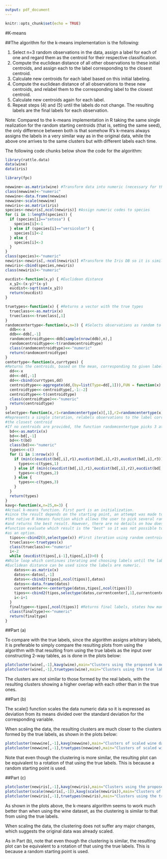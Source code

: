 ```yaml
---
output: pdf_document
---
```


```r
knitr::opts_chunk$set(echo = TRUE)
```

#K-means

##The algorithm for the k-means implementation is the following:

(1) Select n=3 random observations in the data, assign a label for each of one and regard them as the centroid for their respective classification.
(2) Compute the euclidean distance of all other observations to these initial centroids, and assign each to the label corresponding to the closest centroid.
(3) Calculate new centroids for each label based on this initial labeling.
(4) Compute the euclidean distance of all observations to these new centroids, and relabel them to the corresponding label to the closest centroid.
(5) Calculate new centroids again for each label.
(6) Repeat steps (4) and (5) until the labels do not change. The resulting labels are the final labels for each observation.

Note: Compared to the k-means implementation in R taking the same single realization for the random starting centroids (that is, setting the same seed), the only difference between both is that somehow R's k-means always assigns the labels in a very similar way as in the original data, while the above one arrives to the same clusters but with different labels each time.

The following code chunks below show the code for the algorithm:

```r
library(rattle.data)
data(wine)
data(iris)
```

```r
library(fpc)
```

```r
newwine<-as.matrix(wine) #Transform data into numeric (necessary for the function to work)
class(newwine)<-"numeric"
newwine<-data.frame(newwine)
newwine<-scale(newwine)
newiris<-as.matrix(iris)
species<-newiris[,ncol(newiris)] #Assign numeric codes to species
for (i in 1:length(species)) {
  if (species[i]=="setosa") {
    species[i]<-1
  } else if (species[i]=="versicolor") {
    species[i]<-2
  } else {
    species[i]<-3
  }
}
class(species)<-"numeric" 
newiris<-newiris[,-ncol(newiris)] #Transform the Iris DB so it is similar to the wine one
newiris<-cbind(species,newiris)
class(newiris)<-"numeric"
```

```r
eucdist<-function(x,y) { #Euclidean distance
  x_y2<-(x-y)*(x-y)
  eucdist<-sqrt(sum(x_y2))
  return(eucdist)
}
```

```r
truetypes<-function(x) { #Returns a vector with the true types
  trueclass<<-as.matrix(x)
  trueclass<<-trueclass[,1]
}
randomcentertype<-function(x,n=3) { #Selects observations as random to act as centroids.
  ddb<<-x
  ddb<<-ddb[,-1]
  randomcentroidtype<<-ddb[sample(nrow(ddb),n),]
  randomcentroidtype<<-t(randomcentroidtype)
  class(randomcentroidtype)<<-"numeric"
  return(randomcentroidtype)
}
centertype<-function(x,currtypes) { 
#Returns the centroids, based on the mean, corresponding to given labels
  dd<<-x
  dd<<-dd[,-1]
  dd<<-cbind(currtypes,dd)
  centroidtype<<-aggregate(dd,(by=list(Type=dd[,1])),FUN = function(x) mean(as.numeric(as.character(x))))
  centroidtype<<-centroidtype[,-1:-2]
  centroidtype<<-t(centroidtype)
  class(centroidtype)<<-"numeric"
  return(centroidtype)
}
selectype<-function(x,r1=randomcentertype(x)[,1],r2=randomcentertype(x)[,2],r3=randomcentertype(x)[,3]) { 
#Represents a single iteration, relabels observations to the label corresponding to 
#the closest centroid 
#If no centroids are provided, the function randomcentertype picks 3 at random.
  bd<<-as.matrix(x)
  bd<<-bd[,-1]
  bd<<-t(bd)
  class(bd)<<-"numeric"
  types<<-c()
  for (i in 1:nrow(x)) {
    if (min(c(eucdist(bd[,i],r1),eucdist(bd[,i],r2),eucdist(bd[,i],r3)))==eucdist(bd[,i],r1)) {
      types<<-c(types,1)
    } else if (min(c(eucdist(bd[,i],r1),eucdist(bd[,i],r2),eucdist(bd[,i],r3)))==eucdist(bd[,i],r2)) {
      types<<-c(types,2)
    } else {
      types<<-c(types,3)
    }
  }
  return(types)
}
kavg<-function(x,n=25,m=3) { 
#Actual k-means function. First part is an initialization.
#since the result depends on the starting point, an attempt was made to make it more similar to
#the native R kmeans function which allows the user to pick several random starting points
#and returns the best result. However, there are no details on how does the native R kmeans 
#function evaluate which result is the "best" so it was not possible to try to include that 
#as an option.
  tipos<<-cbind2(0,selectype(x)) #First iteration using random centroids for the labels.
  trueclass<<-truetypes(x)
  class(trueclass)<<-"numeric"
  i<-2
  while (eucdist(tipos[,i-1],tipos[,i])>0) { 
#While loop which continues iterating and choosing labels until the labels do not change.
#Euclidean distance can be used since the labels are numeric.
    datos<<-as.matrix(x)
    datos<<-datos[,-1]
    datos<<-cbind2(tipos[,ncol(tipos)],datos)
    datos<<-data.frame(datos)
    currentcenter<<-centertype(datos,tipos[,ncol(tipos)])
    tipos<<-cbind2(tipos,selectype(datos,currentcenter[,1],currentcenter[,2],currentcenter[,3]))
    i<-i+1
  }
  finaltype<<-tipos[,ncol(tipos)] #Returns final labels, states how many iterations it took.
  class(finaltype)<<-"numeric"
  return(finaltype)
}
```

##Part (a)

To compare with the true labels, since the algorithm assigns arbitrary labels, it is preferable to simply compare the resulting plots from using the algorithm with that resulting from using the true labels as the input over constructing 2-way tables, as is done in the plots below:

```r
plotcluster(wine[,-1],kavg(wine),main="Clusters using the proposed k-means algorithm")
plotcluster(wine[,-1],truetypes(wine),main="Clusters using the true labels")
```

The clusters are not similar to those formed by the real labels, with the resulting clusters showing a higher overlap with each other than in the true ones.

##Part (b)

The scale() function scales the data numeric data so it is expressed as deviation from its means divided over the standard deviation for the corresponding variable.

When scaling the data, the resulting clusters are much closer to the clusters formed by the true labels, as shown in the plots below:

```r
plotcluster(newwine[,-1],kavg(newwine),main="Clusters of scaled wine data using the proposed k-means algorithm")
plotcluster(newwine[,-1],truetypes(newwine),main="Clusters of scaled wine data using the true labels")
```

Note that even though the clustering is more similar, the resulting plot can be equivalent to a rotation of that using the true labels. This is because a random starting point is used.

##Part (c)

```r
plotcluster(newiris[,-1],kavg(newiris),main="Clusters using the proposed k-means algorithm")
plotcluster(scale(newiris[,-1]),kavg(scale(newiris)),main="Clusters of scaled iris data using the proposed k-means algorithm")
plotcluster(newiris[,-1],truetypes(newiris),main="Clusters using the true labels")
```

As shown in the plots above, the k-means algorithm seems to work much better than when using the wine dataset, as the clustering is similar to that from using the true labels.

When scaling the data, the clustering does not suffer any major changes, which suggests the original data was already scaled.

As in Part (b), note that even though the clustering is similar, the resulting plot can be equivalent to a rotation of that using the true labels. This is because a random starting point is used.